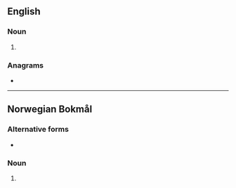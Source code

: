 ==English==

===Noun===
{{en-noun}}

# {{alternative spelling of|partier|lang=en}}

===Anagrams===
* {{anagrams|en|a=aeprrty|petrary}}

----

==Norwegian Bokmål==

===Alternative forms===
* {{l|nb|party}}

===Noun===
{{head|nb|noun form|g=n}}

# {{inflection of|party||indef|p|lang=nb}}